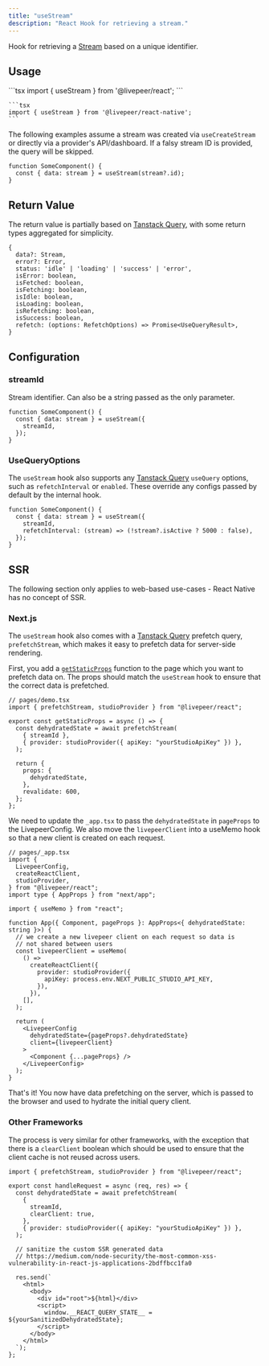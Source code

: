 ```yaml
---
title: "useStream"
description: "React Hook for retrieving a stream."
---
```


Hook for retrieving a
[Stream](https://github.com/livepeer/livepeer.js/blob/main/packages/core/src/types/provider.ts)
based on a unique identifier.

## Usage

<Tabs>
  <Tab title="React">
    ```tsx 
    import { useStream } from '@livepeer/react';
    ```

  </Tab >
  <Tab title="React Native">

    ```tsx
    import { useStream } from '@livepeer/react-native';
    ```

  </Tab >
</Tabs>

The following examples assume a stream was created via `useCreateStream` or
directly via a provider's API/dashboard. If a falsy stream ID is provided, the
query will be skipped.

```tsx
function SomeComponent() {
  const { data: stream } = useStream(stream?.id);
}
```

## Return Value

The return value is partially based on
[Tanstack Query](https://tanstack.com/query/v4/docs/reference/useQuery), with
some return types aggregated for simplicity.

```tsx
{
  data?: Stream,
  error?: Error,
  status: 'idle' | 'loading' | 'success' | 'error',
  isError: boolean,
  isFetched: boolean,
  isFetching: boolean,
  isIdle: boolean,
  isLoading: boolean,
  isRefetching: boolean,
  isSuccess: boolean,
  refetch: (options: RefetchOptions) => Promise<UseQueryResult>,
}
```

## Configuration

### streamId

Stream identifier. Can also be a string passed as the only parameter.

```tsx
function SomeComponent() {
  const { data: stream } = useStream({
    streamId,
  });
}
```

### UseQueryOptions

The `useStream` hook also supports any
[Tanstack Query](https://tanstack.com/query/v4/docs/reference/useQuery)
`useQuery` options, such as `refetchInterval` or `enabled`. These override any
configs passed by default by the internal hook.

```tsx
function SomeComponent() {
  const { data: stream } = useStream({
    streamId,
    refetchInterval: (stream) => (!stream?.isActive ? 5000 : false),
  });
}
```

## SSR

<Warning>
  The following section only applies to web-based use-cases - React Native has
  no concept of SSR.
</Warning>

### Next.js

The `useStream` hook also comes with a
[Tanstack Query](https://tanstack.com/query/v4/docs/guides/ssr) prefetch query,
`prefetchStream`, which makes it easy to prefetch data for server-side
rendering.

First, you add a
[`getStaticProps`](https://nextjs.org/docs/basic-features/data-fetching/get-static-props)
function to the page which you want to prefetch data on. The props should match
the `useStream` hook to ensure that the correct data is prefetched.

```tsx
// pages/demo.tsx
import { prefetchStream, studioProvider } from "@livepeer/react";

export const getStaticProps = async () => {
  const dehydratedState = await prefetchStream(
    { streamId },
    { provider: studioProvider({ apiKey: "yourStudioApiKey" }) },
  );

  return {
    props: {
      dehydratedState,
    },
    revalidate: 600,
  };
};
```

We need to update the `_app.tsx` to pass the `dehydratedState` in `pageProps` to
the LivepeerConfig. We also move the `livepeerClient` into a useMemo hook so
that a new client is created on each request.

```tsx
// pages/_app.tsx
import {
  LivepeerConfig,
  createReactClient,
  studioProvider,
} from "@livepeer/react";
import type { AppProps } from "next/app";

import { useMemo } from "react";

function App({ Component, pageProps }: AppProps<{ dehydratedState: string }>) {
  // we create a new livepeer client on each request so data is
  // not shared between users
  const livepeerClient = useMemo(
    () =>
      createReactClient({
        provider: studioProvider({
          apiKey: process.env.NEXT_PUBLIC_STUDIO_API_KEY,
        }),
      }),
    [],
  );

  return (
    <LivepeerConfig
      dehydratedState={pageProps?.dehydratedState}
      client={livepeerClient}
    >
      <Component {...pageProps} />
    </LivepeerConfig>
  );
}
```

That's it! You now have data prefetching on the server, which is passed to the
browser and used to hydrate the initial query client.

### Other Frameworks

The process is very similar for other frameworks, with the exception that there
is a `clearClient` boolean which should be used to ensure that the client cache
is not reused across users.

```tsx
import { prefetchStream, studioProvider } from "@livepeer/react";

export const handleRequest = async (req, res) => {
  const dehydratedState = await prefetchStream(
    {
      streamId,
      clearClient: true,
    },
    { provider: studioProvider({ apiKey: "yourStudioApiKey" }) },
  );

  // sanitize the custom SSR generated data
  // https://medium.com/node-security/the-most-common-xss-vulnerability-in-react-js-applications-2bdffbcc1fa0

  res.send(`
    <html>
      <body>
        <div id="root">${html}</div>
        <script>
          window.__REACT_QUERY_STATE__ = ${yourSanitizedDehydratedState};
        </script>
      </body>
    </html>
  `);
};
```
